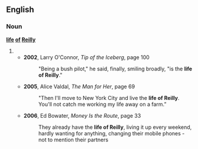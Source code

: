{{rfv}}
==English==

===Noun===
'''[[life]] [[of]] [[Reilly]]'''

# {{alternative spelling of|life of Riley}}
#* '''2002''', Larry O'Connor, ''Tip of the Iceberg'', page 100
#*: "Being a bush pilot," he said, finally, smiling broadly, "is the '''life of Reilly'''."
#* '''2005''', Alice Valdal, ''The Man for Her'', page 69
#*: "Then I'll move to New York City and live the '''life of Reilly'''. You'll not catch me working my life away on a farm.”
#* '''2006''', Ed Bowater, ''Money Is the Route'', page 33
#*: They already have the '''life of Reilly''', living it up every weekend, hardly wanting for anything, changing their mobile phones - not to mention their partners